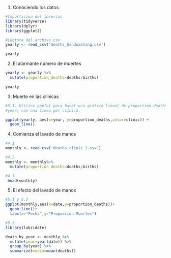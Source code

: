 
1. Conociendo los datos

```r

#Importacion del ibrerias
library(tidyverse)
library(dplyr)
library(ggplot2)

#Lectura del archivo csv
yearly <- read_csv('deaths_handwashing.csv')

yearly

```

2. El alarmante número de muertes

```r

yearly <- yearly %>%
  mutate(proportion_deaths=deaths/births)

yearly
```


3. Muerte en las clínicas
```r
#3.1. Utilice ggplot para hacer una gráfica lineal de proportion_deaths por año (columna
#year) con una línea por clínica.

ggplot(yearly, aes(x=year, y=proportion_deaths,color=clinic)) +
  geom_line()
```

4. Comienza el lavado de manos

```r
#4.1
monthly <- read_csv('deaths_clinic_1.csv')

#4.2
monthly <- monthly%>%
  mutate(proportion_deaths=deaths/births)

#4.3
 head(monthly)
```

5. El efecto del lavado de manos

```r
#5.1 y 5.2
ggplot(monthly,aes(x=date,y=proportion_deaths))+
  geom_line()+
  labs(x="Fecha",y="Proporcion Muertes")
```

```r
#5.3
library(lubridate)

death_by_year <- monthly %>%
  mutate(year=year(date)) %>%
  group_by(year) %>%
  summarize(media=mean(deaths))
```


